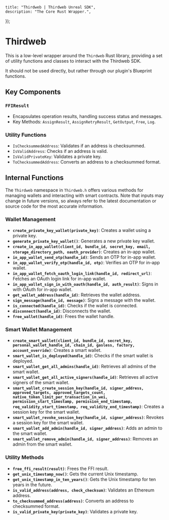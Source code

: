 
    title: "Thirdweb | Thirdweb Unreal SDK",
    description: "The Core Rust Wrapper.",
});

# Thirdweb

This is a low-level wrapper around the `Thirdweb` Rust library, providing a set of utility functions and classes to interact with the Thirdweb SDK.

It should not be used directly, but rather through our plugin's Blueprint functions.

## Key Components

### `FFIResult`
- Encapsulates operation results, handling success status and messages.
- Key Methods: `AssignResult`, `AssignRetryResult`, `GetOutput`, `Free`, `Log`.

### Utility Functions
- `IsChecksummedAddress`: Validates if an address is checksummed.
- `IsValidAddress`: Checks if an address is valid.
- `IsValidPrivateKey`: Validates a private key.
- `ToChecksummedAddress`: Converts an address to a checksummed format.

## Internal Functions

The `Thirdweb` namespace in `Thirdweb.h` offers various methods for managing wallets and interacting with smart contracts. Note that inputs may change in future versions, so always refer to the latest documentation or source code for the most accurate information.

### Wallet Management
- **`create_private_key_wallet(private_key)`**: Creates a wallet using a private key.
- **`generate_private_key_wallet()`**: Generates a new private key wallet.
- **`create_in_app_wallet(client_id, bundle_id, secret_key, email, storage_directory_path, oauth_provider)`**: Creates an in-app wallet.
- **`in_app_wallet_send_otp(handle_id)`**: Sends an OTP for in-app wallet.
- **`in_app_wallet_verify_otp(handle_id, otp)`**: Verifies an OTP for in-app wallet.
- **`in_app_wallet_fetch_oauth_login_link(handle_id, redirect_url)`**: Fetches an OAuth login link for in-app wallet.
- **`in_app_wallet_sign_in_with_oauth(handle_id, auth_result)`**: Signs in with OAuth for in-app wallet.
- **`get_wallet_address(handle_id)`**: Retrieves the wallet address.
- **`sign_message(handle_id, message)`**: Signs a message with the wallet.
- **`is_connected(handle_id)`**: Checks if the wallet is connected.
- **`disconnect(handle_id)`**: Disconnects the wallet.
- **`free_wallet(handle_id)`**: Frees the wallet handle.

### Smart Wallet Management
- **`create_smart_wallet(client_id, bundle_id, secret_key, personal_wallet_handle_id, chain_id, gasless, factory, account_override)`**: Creates a smart wallet.
- **`smart_wallet_is_deployed(handle_id)`**: Checks if the smart wallet is deployed.
- **`smart_wallet_get_all_admins(handle_id)`**: Retrieves all admins of the smart wallet.
- **`smart_wallet_get_all_active_signers(handle_id)`**: Retrieves all active signers of the smart wallet.
- **`smart_wallet_create_session_key(handle_id, signer_address, approved_targets, approved_targets_count, native_token_limit_per_transaction_in_wei, permission_start_timestamp, permission_end_timestamp, req_validity_start_timestamp, req_validity_end_timestamp)`**: Creates a session key for the smart wallet.
- **`smart_wallet_revoke_session_key(handle_id, signer_address)`**: Revokes a session key for the smart wallet.
- **`smart_wallet_add_admin(handle_id, signer_address)`**: Adds an admin to the smart wallet.
- **`smart_wallet_remove_admin(handle_id, signer_address)`**: Removes an admin from the smart wallet.

### Utility Methods
- **`free_ffi_result(result)`**: Frees the FFI result.
- **`get_unix_timestamp_now()`**: Gets the current Unix timestamp.
- **`get_unix_timestamp_in_ten_years()`**: Gets the Unix timestamp for ten years in the future.
- **`is_valid_address(address, check_checksum)`**: Validates an Ethereum address.
- **`to_checksummed_address(address)`**: Converts an address to checksummed format.
- **`is_valid_private_key(private_key)`**: Validates a private key.
